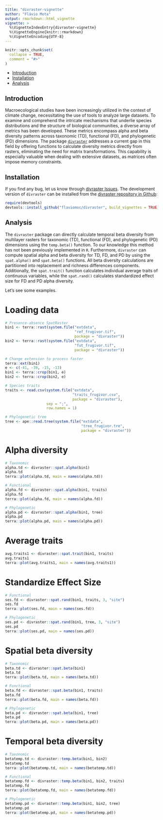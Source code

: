 ```yaml
---
title: "divraster-vignette"
author: "Flávio Mota"
output: rmarkdown::html_vignette
vignette: >
  %\VignetteIndexEntry{divraster-vignette}
  %\VignetteEngine{knitr::rmarkdown}
  %\VignetteEncoding{UTF-8}
---
```


```r
knitr::opts_chunk$set(
  collapse = TRUE,
  comment = "#>"
)
```

- [Introduction](#intro)
- [Installation](#install)
- [Analysis](#analysis)

## Introduction {#intro}

Macroecological studies have been increasingly utilized in the context of climate change, necessitating the use of tools to analyze large datasets. To examine and comprehend the intricate mechanisms that underlie species distributions and the structure of biological communities, a diverse array of metrics has been developed. These metrics encompass alpha and beta diversity patterns across taxonomic (TD), functional (FD), and phylogenetic (PD) dimensions. The package [`divraster`](https://github.com/flaviomoc/divraster) addresses a current gap in this field by offering functions to calculate diversity metrics directly from rasters, eliminating the need for matrix transformations. This capability is especially valuable when dealing with extensive datasets, as matrices often impose memory constraints.

## Installation {#install}

If you find any bug, let us know through [divraster Issues](https://github.com/flaviomoc/divraster/issues). The development version of `divraster` can be installed from the [divraster repository in Github](https://github.com/flaviomoc/divraster):

```r
require(devtools)
devtools::install_github("flaviomoc/divraster", build_vignettes = TRUE)
```

## Analysis {#analysis}

The `divraster` package can directly calculate temporal beta diversity from multilayer rasters for taxonomic (TD), functional (FD), and phylogenetic (PD) dimensions using the `temp.beta()` function. To our knowledge this method has not been previously implemented in `R`. Furthermore, `divraster` can compute spatial alpha and beta diversity for TD, FD, and PD by using the `spat.alpha()` and `spat.beta()` functions. All beta diversity calculations are partitioned into replacement and richness differences components. Additionally, the `spat.trait()` function calculates individual average traits of continuous variables, while the `spat.rand()` calculates standardized effect size for FD and PD alpha diversity.

Let's see some examples.

# Loading data
```r
# Presence-absence SpatRaster
bin1 <- terra::rast(system.file("extdata", 
                                "ref_frugivor.tif", 
                                package = "divraster"))
bin2 <- terra::rast(system.file("extdata", 
                                "fut_frugivor.tif", 
                                package = "divraster"))

# Change extension to process faster
terra::ext(bin1)
e <- c(-41, -39, -15, -13)
bin1 <- terra::crop(bin1, e)
bin2 <- terra::crop(bin2, e)

# Species traits
traits <- read.csv(system.file("extdata", 
                               "traits_frugivor.csv", 
                               package = "divraster"), 
                   sep = ";", 
                   row.names = 1)

# Phylogenetic tree
tree <- ape::read.tree(system.file("extdata", 
                                   "tree_frugivor.tre", 
                                   package = "divraster"))
```

# Alpha diversity
```r
# Taxonomic
alpha.td <- divraster::spat.alpha(bin1)
alpha.td
terra::plot(alpha.td, main = names(alpha.td))

# Functional
alpha.fd <- divraster::spat.alpha(bin1, traits)
alpha.fd
terra::plot(alpha.fd, main = names(alpha.fd))

# Phylogenetic
alpha.pd <- divraster::spat.alpha(bin1, tree)
alpha.pd
terra::plot(alpha.pd, main = names(alpha.pd))
```

# Average traits
```r
avg.traits1 <- divraster::spat.trait(bin1, traits)
avg.traits1
terra::plot(avg.traits1, main = names(avg.traits1))
```

# Standardize Effect Size
```r
# Functional
ses.fd <- divraster::spat.rand(bin1, traits, 3, "site")
ses.fd
terra::plot(ses.fd, main = names(ses.fd))

# Phylogenetic
ses.pd <- divraster::spat.rand(bin1, tree, 3, "site")
ses.pd
terra::plot(ses.pd, main = names(ses.pd))
```

# Spatial beta diversity
```r
# Taxonomic
beta.td <- divraster::spat.beta(bin1)
beta.td
terra::plot(beta.td, main = names(beta.td))

# Functional
beta.fd <- divraster::spat.beta(bin1, traits)
beta.fd
terra::plot(beta.fd, main = names(beta.fd))

# Phylogenetic
beta.pd <- divraster::spat.beta(bin1, tree)
beta.pd
terra::plot(beta.pd, main = names(beta.pd))
```

# Temporal beta diversity
```r
# Taxonomic
betatemp.td <- divraster::temp.beta(bin1, bin2)
betatemp.td
terra::plot(betatemp.td, main = names(betatemp.td))

# Functional
betatemp.fd <- divraster::temp.beta(bin1, bin2, traits)
betatemp.fd
terra::plot(betatemp.fd, main = names(betatemp.fd))

# Phylogenetic
betatemp.pd <- divraster::temp.beta(bin1, bin2, tree)
betatemp.pd
terra::plot(betatemp.pd, main = names(betatemp.pd))
```
